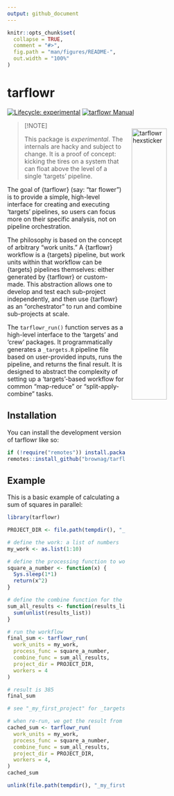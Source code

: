 ```yaml
---
output: github_document
---
```


<!-- README.md is generated from README.Rmd. Please edit that file -->

```r
knitr::opts_chunk$set(
  collapse = TRUE,
  comment = "#>",
  fig.path = "man/figures/README-",
  out.width = "100%"
)
```

# tarflowr

<!-- badges: start -->
[![Lifecycle: experimental](https://img.shields.io/badge/lifecycle-experimental-orange.svg)](https://lifecycle.r-lib.org/articles/stages.html#experimental)
[![tarflowr Manual](https://img.shields.io/badge/docs-HTML-informational)](https://humus.rocks/tarflowr/)
<!-- badges: end -->

<img src = "https://i.imgur.com/vl0dkkc.png" alt = "tarflowr hexsticker" title = "tarflowr hexsticker" width = "40%" height = "40%" hspace="15" vspace="15" align="right"/>

> [!NOTE]
>
> This package is _experimental_. The internals are hacky and subject to change.
It is a proof of concept: kicking the tires on a system that can float above the
level of a single 'targets' pipeline. 

The goal of {tarflowr} (say: "tar flower") is to provide a simple, high-level
interface for creating and executing 'targets' pipelines, so users can focus
more on their specific analysis, not on pipeline orchestration.

The philosophy is based on the concept of arbitrary "work units." A {tarflowr}
workflow is a {targets} pipeline, but work units within that workflow can be
{targets} pipelines themselves: either generated by {tarflowr} or custom-made.
This abstraction allows one to develop and test each sub-project independently,
and then use {tarflowr} as an "orchestrator" to run and combine sub-projects at
scale.

The `tarflowr_run()` function serves as a high-level interface to the 'targets'
and 'crew' packages. It programmatically generates a `_targets.R` pipeline file
based on user-provided inputs, runs the pipeline, and returns the final result.
It is designed to abstract the complexity of setting up a 'targets'-based workflow
for common "map-reduce" or "split-apply-combine" tasks.

## Installation

You can install the development version of tarflowr like so:

``` r
if (!require("remotes")) install.packages("remotes")
remotes::install_github("brownag/tarflowr")
```

## Example

This is a basic example of calculating a sum of squares in parallel:

```r
library(tarflowr)

PROJECT_DIR <- file.path(tempdir(), "_my_first_project")

# define the work: a list of numbers
my_work <- as.list(1:10)

# define the processing function to work on one item
square_a_number <- function(x) {
  Sys.sleep(1*1)
  return(x^2)
}

# define the combine function for the list of results
sum_all_results <- function(results_list) {
  sum(unlist(results_list))
}

# run the workflow
final_sum <- tarflowr_run(
  work_units = my_work,
  process_func = square_a_number,
  combine_func = sum_all_results,
  project_dir = PROJECT_DIR,
  workers = 4
)

# result is 385
final_sum

# see "_my_first_project" for _targets.R file and _targets/ cache.

# when re-run, we get the result from the cache:
cached_sum <- tarflowr_run(
  work_units = my_work,
  process_func = square_a_number,
  combine_func = sum_all_results,
  project_dir = PROJECT_DIR,
  workers = 4,
)
cached_sum
```

```r
unlink(file.path(tempdir(), "_my_first_project"), recursive = TRUE)
```
